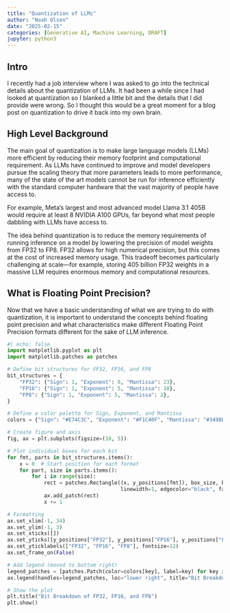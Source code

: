 ```yaml
---
title: "Quantization of LLMs"
author: "Noah Olsen"
date: "2025-02-15"
categories: [Generative AI, Machine Learning, DRAFT]
jupyter: python3
---
```


## Intro
I recently had a job interview where I was asked to go into the technical details about the quantization of LLMs. It  had been a while since I had looked at quantization so I blanked a little bit and the details that I did provide were wrong. So I thought this would be a great moment for a blog post on quantization to drive it back into my own brain.

## High Level Background
The main goal of quantization is to make large language models (LLMs) more efficient by reducing their memory footprint and computational requirement. As LLMs have continued to improve and model developers pursue the scaling theory that more parameters leads to more performance, many of the state of the art models cannot be run for inference efficiently with the standard computer hardware that the vast majority of people have access to.

For example, Meta's largest and most advanced model Llama 3.1 405B would require at least 8 NVIDIA A100 GPUs, far beyond what most people dabbling with LLMs have access to.

The idea behind quantization is to reduce the memory requirements of running inference on a model by lowering the precision of model weights from FP32 to FP8. FP32 allows for high numerical precision, but this comes at the cost of increased memory usage. This tradeoff becomes particularly challenging at scale—for example, storing 405 billion FP32 weights in a massive LLM requires enormous memory and computational resources.

## What is Floating Point Precision?
Now that we have a basic understanding of what we are trying to do with quantization, it is important to understand the concepts behind floating point precision and what characteristics make different Floating Point Precision formats different for the sake of LLM inference.

```python
#| echo: false
import matplotlib.pyplot as plt
import matplotlib.patches as patches

# Define bit structures for FP32, FP16, and FP8
bit_structures = {
    "FP32": {"Sign": 1, "Exponent": 8, "Mantissa": 23},
    "FP16": {"Sign": 1, "Exponent": 5, "Mantissa": 10},
    "FP8": {"Sign": 1, "Exponent": 5, "Mantissa": 2},
}

# Define a color palette for Sign, Exponent, and Mantissa
colors = {"Sign": "#E74C3C", "Exponent": "#F1C40F", "Mantissa": "#3498DB"}

# Create figure and axis
fig, ax = plt.subplots(figsize=(10, 5))

# Plot individual boxes for each bit
for fmt, parts in bit_structures.items():
    x = 0  # Start position for each format
    for part, size in parts.items():
        for i in range(size):
            rect = patches.Rectangle((x, y_positions[fmt]), box_size, box_size, 
                                     linewidth=1, edgecolor="black", facecolor=colors[part])
            ax.add_patch(rect)
            x += 1

# Formatting
ax.set_xlim(-1, 34)
ax.set_ylim(-1, 3)
ax.set_xticks([])
ax.set_yticks([y_positions["FP32"], y_positions["FP16"], y_positions["FP8"]])
ax.set_yticklabels(["FP32", "FP16", "FP8"], fontsize=12)
ax.set_frame_on(False)

# Add legend (moved to bottom right)
legend_patches = [patches.Patch(color=colors[key], label=key) for key in colors]
ax.legend(handles=legend_patches, loc="lower right", title="Bit Breakdown")

# Show the plot
plt.title("Bit Breakdown of FP32, FP16, and FP8")
plt.show()


```